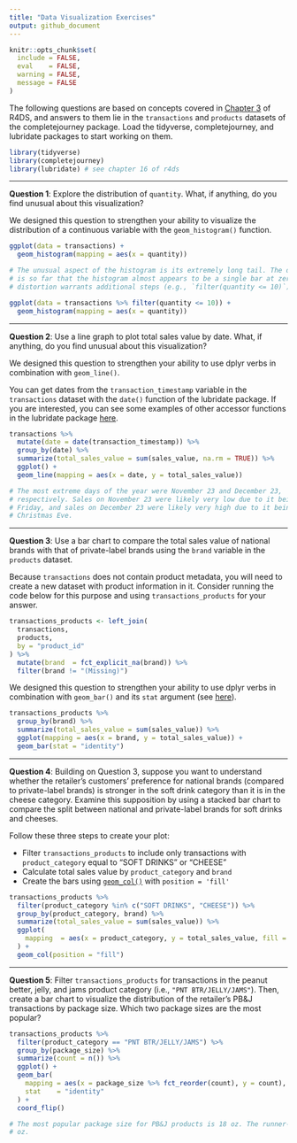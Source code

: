 ```yaml
---
title: "Data Visualization Exercises"
output: github_document
---
```


```r
knitr::opts_chunk$set(
  include = FALSE,
  eval    = FALSE,
  warning = FALSE, 
  message = FALSE
)
```

The following questions are based on concepts covered in [Chapter 3][chapter 3]
of R4DS, and answers to them lie in the `transactions` and `products` datasets
of the completejourney package. Load the tidyverse, completejourney, and
lubridate packages to start working on them.

```r
library(tidyverse)
library(completejourney)
library(lubridate) # see chapter 16 of r4ds
```

---

**Question 1**: Explore the distribution of `quantity`. What, if anything, do
you find unusual about this visualization?

We designed this question to strengthen your ability to visualize the
distribution of a continuous variable with the `geom_histogram()` function.

```r
ggplot(data = transactions) + 
  geom_histogram(mapping = aes(x = quantity))

# The unusual aspect of the histogram is its extremely long tail. The distance
# is so far that the histogram almost appears to be a single bar at zero. This
# distortion warrants additional steps (e.g., `filter(quantity <= 10)`).

ggplot(data = transactions %>% filter(quantity <= 10)) + 
  geom_histogram(mapping = aes(x = quantity))
```

---

**Question 2**: Use a line graph to plot total sales value by date. What, if
anything, do you find unusual about this visualization?

We designed this question to strengthen your ability to use dplyr verbs in
combination with `geom_line()`.

You can get dates from the `transaction_timestamp` variable in the
`transactions` dataset with the `date()` function of the lubridate package. If
you are interested, you can see some examples of other accessor functions in the
lubridate package [here][16.3].

```r
transactions %>% 
  mutate(date = date(transaction_timestamp)) %>% 
  group_by(date) %>% 
  summarize(total_sales_value = sum(sales_value, na.rm = TRUE)) %>%
  ggplot() + 
  geom_line(mapping = aes(x = date, y = total_sales_value))

# The most extreme days of the year were November 23 and December 23,
# respectively. Sales on November 23 were likely very low due to it being Black
# Friday, and sales on December 23 were likely very high due to it being
# Christmas Eve.
```

---

**Question 3**: Use a bar chart to compare the total sales value of national
brands with that of private-label brands using the `brand` variable in the
`products` dataset.

Because `transactions` does not contain product metadata, you will need to
create a new dataset with product information in it. Consider running the code
below for this purpose and using `transactions_products` for your answer.

```r
transactions_products <- left_join(
  transactions, 
  products, 
  by = "product_id"
) %>% 
  mutate(brand  = fct_explicit_na(brand)) %>% 
  filter(brand != "(Missing)")
```

We designed this question to strengthen your ability to use dplyr verbs in
combination with `geom_bar()` and its `stat` argument (see [here][3.7]).

```r
transactions_products %>%
  group_by(brand) %>%
  summarize(total_sales_value = sum(sales_value)) %>%
  ggplot(mapping = aes(x = brand, y = total_sales_value)) + 
  geom_bar(stat = "identity")
```

---

**Question 4**: Building on Question 3, suppose you want to understand whether
the retailer's customers' preference for national brands (compared to
private-label brands) is stronger in the soft drink category than it is in the
cheese category. Examine this supposition by using a stacked bar chart to
compare the split between national and private-label brands for soft drinks and
cheeses.

Follow these three steps to create your plot: 

 - Filter `transactions_products` to include only transactions with
 `product_category` equal to "SOFT DRINKS" or "CHEESE"
 - Calculate total sales value by `product_category` and `brand`
 - Create the bars using [`geom_col()`][arnold 3.7.2] with `position = 'fill'`

```r
transactions_products %>%
  filter(product_category %in% c("SOFT DRINKS", "CHEESE")) %>%
  group_by(product_category, brand) %>%
  summarize(total_sales_value = sum(sales_value)) %>%
  ggplot(
    mapping  = aes(x = product_category, y = total_sales_value, fill = brand)
  ) + 
  geom_col(position = "fill")
```

---

**Question 5**: Filter `transactions_products` for transactions in the peanut
better, jelly, and jams product category (i.e., `"PNT BTR/JELLY/JAMS"`). Then,
create a bar chart to visualize the distribution of the retailer's PB\&J
transactions by package size. Which two package sizes are the most popular?

```r
transactions_products %>% 
  filter(product_category == "PNT BTR/JELLY/JAMS") %>% 
  group_by(package_size) %>% 
  summarize(count = n()) %>% 
  ggplot() + 
  geom_bar(
    mapping = aes(x = package_size %>% fct_reorder(count), y = count), 
    stat    = "identity"
  ) +
  coord_flip()

# The most popular package size for PB&J products is 18 oz. The runner-up is 32
# oz.
```

[3.7]: https://r4ds.had.co.nz/data-visualisation.html#statistical-transformations
[16.3]: https://r4ds.had.co.nz/dates-and-times.html#date-time-components
[arnold 3.7.2]: https://jrnold.github.io/r4ds-exercise-solutions/data-visualisation.html#exercise-3.7.2
[chapter 3]: http://r4ds.had.co.nz/data-visualisation.html